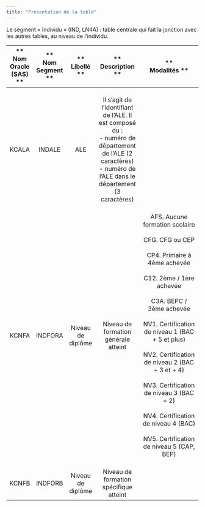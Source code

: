 ```yaml
---
title: "Présentation de la table"
---
```


Le segment « Individu » (IND, LN4A) : table centrale qui fait la jonction avec les autres tables, au niveau de l'individu.

| \*\* <br>Nom Oracle (SAS) \*\* | \*\* <br>Nom Segment \*\* | \*\* <br>Libellé \*\* |                                                                         \*\* <br>Description \*\*                                                                         |                                                                                                                                                                                                      \*\* <br>Modalités \*\*                                                                                                                                                                                                       |
|:------------------------------:|:-------------------------:|:---------------------:|:-------------------------------------------------------------------------------------------------------------------------------------------------------------------------:|:----------------------------------------------------------------------------------------------------------------------------------------------------------------------------------------------------------------------------------------------------------------------------------------------------------------------------------------------------------------------------------------------------------------------------------:|
|           <br>KCALA            |        <br>INDALE         |        <br>ALE        | <br>Il s'agit de l'identifiant de l'ALE. Il est composé du :<br> - numéro de département de l'ALE (2 caractères)<br> - numéro de l'ALE dans le département (3 caractères) |                                                                                                                                                                                                                <br>                                                                                                                                                                                                                |
|           <br>KCNFA            |        <br>INDFORA        | <br>Niveau de diplôme |                                                                 <br>Niveau de formation générale atteint                                                                  | <br>AFS. Aucune formation scolaire<br> <br>CFG. CFG ou CEP<br> <br>CP4. Primaire à 4ème achevée<br> <br>C12. 2ème / 1ère achevée<br> <br>C3A. BEPC / 3ème achevée<br> <br>NV1. Certification de niveau 1 (BAC + 5 et plus)<br> <br>NV2. Certification de niveau 2 (BAC + 3 et + 4)<br> <br>NV3. Certification de niveau 3 (BAC + 2)<br> <br>NV4. Certification de niveau 4 (BAC)<br> <br>NV5. Certification de niveau 5 (CAP, BEP) |
|           <br>KCNFB            |        <br>INDFORB        | <br>Niveau de diplôme |                                                                <br>Niveau de formation spécifique atteint                                                                 |                                                                                                                                                                                                                                                                                                                                                                                                                                    |
